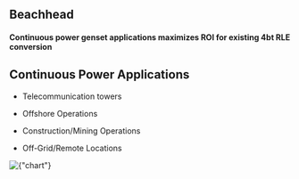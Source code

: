 [//]: # (# GenSet Market)

## Beachhead

#### Continuous power genset applications maximizes ROI for  existing 4bt RLE conversion

## Continuous Power Applications

- Telecommunication towers

- Offshore Operations

- Construction/Mining Operations

- Off-Grid/Remote Locations


<div className={"nx-w-full nx-flex nx-justify-center nx-pt-12"}>
    <Image
        priority
        src={chart}
        alt={"chart"}
    />
</div>